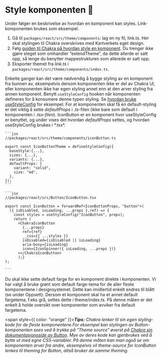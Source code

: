 
<Meta title="Info/Bidra/Style" />

# Style komponenten 🎨

Under følger en beskrivelse av hvordan en komponent kan styles. Link-komponenten brukes som eksempel.

1.  Gå til `packages/react/src/theme/components`: lag en ny fil, link.ts. Her skal stylingen til Chakra overskrives med Kartverkets eget design.
2.  Følg [guiden til Chakra på hvordan style en komponent](https://chakra-ui.com/docs/styled-system/component-style).
    Du trenger ikke gjøre steget som omhandler “extendTheme”, da dette allerde er satt opp, så lenge du benytter mappestrukturen som allerede er satt opp.
3.  Eksporter themet fra _link.ts_ i `packages/react/src/theme/components/index.ts`.

Enkelte ganger kan det være nødvendig å bygge styling av en komponent fra bunnen av, eksempelvis dersom komponenten ikke er del av Chakra UI, eller komponenten ikke har egen styling annet enn at den arver styling fra annen komponent.
Benytt `useStyleConfig` hooken når komponenten defineres for å konsumere denne typen styling. Se [hvordan bruke useStyleConfig](https://chakra-ui.com/docs/styled-system/component-style#usestyleconfig-api) for eksempel.
For at komponenten skal få en default-styling er det viktig å sette _defaultProps_ i _.ts_-filen (ikke bare som default i komponenten i _.tsx-filen_).
IconButton er en komponent hvor useStyleConfig er benyttet, og under vises det hvordan _defaultProps_ settes, og hvordan useStyleConfig brukes i \*.tsx\*.

    ```jsx
    //packages/react/src/theme/components/iconButton.ts

    export const IconButtonTheme = defineStyleConfig({
      baseStyle:{...},
      sizes: {...},
      variants: {...},
      defaultProps: {
        variant: "solid",
        size: "md",
      },
    });
    ```

    ```jsx
    //packages/react/src/Button/IconButton.tsx

    export const IconButton = forwardRef<IconButtonProps, "button">(
      ({ isDisabled, isLoading, ...props },ref) => {
        const styles = useStyleConfig("IconButton", props);
        return (
          <ChakraIconButton
            {...props}
            ref={ref}
            __css={{ ...styles }}
            isDisabled={isDisabled || isLoading}
            aria-busy={isLoading}
            icon={IconSpinner({ isLoading, ...props })}
          ></ChakraIconButton>
          );}
    );

    ```

<Alert status="warning">
  <AlertIcon />
  Du skal ikke sette default farge for en komponent direkte i komponenten. Vi har valgt å bruke grønt som default farge-tema
  for de aller fleste komponentene i designsystemet. Dette kan imidlertid enkelt endres til blått (se under Oppsett). Dersom et komponent
  skal ha et annet default fargetema, f.eks grå, settes dette i theme/index.ts. På denne måten er det enkelt å holde oversikt
  over komponenter som avviker fra default fargetema.
</Alert>

<span style={{ color: "orange" }}>**_Tips:_**</span> _Chakra lenker til sin egen styling-kode for de fleste komponentene.For
eksempel kan stylingen av Button-komponenten sees ved å trykke på “Theme source” øverst på [Chakra sin dokumentasjonsside
av Button](https://chakra-ui.com/docs/components/button/usage)._ _Mye av deres kode kan gjenbrukes ved å bytte ut med egne
CSS-variabler._ _På denne måten kan man også se om komponenten arver fra andre, eksempelvis vil theme-source for IconButton
lenkes til theming for Button, altså bruker de samme theming._
